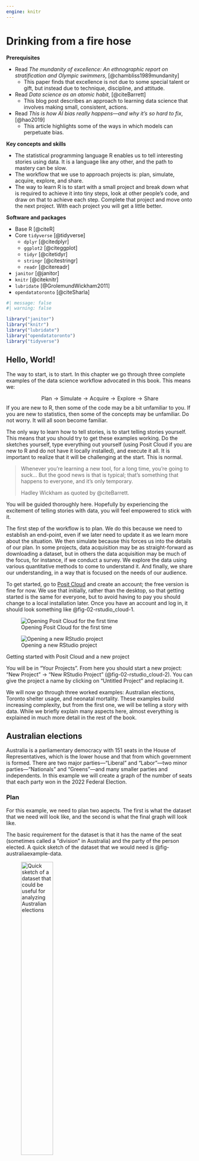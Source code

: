 ```yaml
---
engine: knitr
---
```


# Drinking from a fire hose {#sec-fire-hose}

**Prerequisites**

- Read *The mundanity of excellence: An ethnographic report on stratification and Olympic swimmers*, [@chambliss1989mundanity]
  - This paper finds that excellence is not due to some special talent or gift, but instead due to technique, discipline, and attitude.
- Read *Data science as an atomic habit*, [@citeBarrett]
  - This blog post describes an approach to learning data science that involves making small, consistent, actions.
- Read *This is how AI bias really happens---and why it's so hard to fix*, [@hao2019]
  - This article highlights some of the ways in which models can perpetuate bias.

**Key concepts and skills**

- The statistical programming language R enables us to tell interesting stories using data. It is a language like any other, and the path to mastery can be slow.
- The workflow that we use to approach projects is: plan, simulate, acquire, explore, and share.
- The way to learn R is to start with a small project and break down what is required to achieve it into tiny steps, look at other people's code, and draw on that to achieve each step. Complete that project and move onto the next project. With each project you will get a little better.

**Software and packages**

- Base R [@citeR]
- Core `tidyverse` [@tidyverse]
  - `dplyr` [@citedplyr]
  - `ggplot2` [@citeggplot]
  - `tidyr` [@citetidyr]
  - `stringr` [@citestringr]
  - `readr` [@citereadr]
- `janitor` [@janitor]
- `knitr` [@citeknitr]
- `lubridate` [@GrolemundWickham2011]
- `opendatatoronto` [@citeSharla]

```r
#| message: false
#| warning: false

library("janitor")
library("knitr")
library("lubridate")
library("opendatatoronto")
library("tidyverse")
```

## Hello, World!

The way to start, is to start. In this chapter we go through three complete examples of the data science workflow advocated in this book.\index{workflow} This means we:

$$
\mbox{Plan} \rightarrow \mbox{Simulate} \rightarrow \mbox{Acquire} \rightarrow \mbox{Explore} \rightarrow \mbox{Share}
$$
If you are new to R, then some of the code may be a bit unfamiliar to you. If you are new to statistics, then some of the concepts may be unfamiliar. Do not worry. It will all soon become familiar.

The only way to learn how to tell stories, is to start telling stories yourself. This means that you should try to get these examples working. Do the sketches yourself, type everything out yourself (using Posit Cloud if you are new to R and do not have it locally installed), and execute it all. It is important to realize that it will be challenging at the start. This is normal.

> Whenever you're learning a new tool, for a long time, you're going to suck$\dots$ But the good news is that is typical; that's something that happens to everyone, and it's only temporary.
>
> Hadley Wickham as quoted by @citeBarrett.

You will be guided thoroughly here. Hopefully by experiencing the excitement of telling stories with data, you will feel empowered to stick with it.

The first step of the workflow is to plan. We do this because we need to establish an end-point, even if we later need to update it as we learn more about the situation. We then simulate because this forces us into the details of our plan. In some projects, data acquisition may be as straight-forward as downloading a dataset, but in others the data acquisition may be much of the focus, for instance, if we conduct a survey. We explore the data using various quantitative methods to come to understand it. And finally, we share our understanding, in a way that is focused on the needs of our audience.  

To get started, go to [Posit Cloud](https://posit.cloud)\index{Posit Cloud} and create an account; the free version is fine for now. We use that initially, rather than the desktop, so that getting started is the same for everyone, but to avoid having to pay you should change to a local installation later. Once you have an account and log in, it should look something like @fig-02-rstudio_cloud-1.

::: {#fig-openrstudio layout-ncol="2" layout-valign="bottom"}
![Opening Posit Cloud for the first time](figures/02-posit_cloud-1.png){#fig-02-rstudio_cloud-1}

![Opening a new RStudio project](figures/02-posit_cloud-2.png){#fig-02-rstudio_cloud-2}

Getting started with Posit Cloud and a new project
:::

You will be in "Your Projects". From here you should start a new project: "New Project" $\rightarrow$ "New RStudio Project" (@fig-02-rstudio_cloud-2). You can give the project a name by clicking on "Untitled Project" and replacing it.

We will now go through three worked examples: Australian elections, Toronto shelter usage, and neonatal mortality. These examples build increasing complexity, but from the first one, we will be telling a story with data. While we briefly explain many aspects here, almost everything is explained in much more detail in the rest of the book.

## Australian elections

Australia\index{Australia} is a parliamentary democracy with 151 seats in the House of Representatives, which is the lower house and that from which government is formed.\index{elections!Australia 2022 Federal Election} There are two major parties---"Liberal" and "Labor"---two minor parties---"Nationals" and "Greens"---and many smaller parties and independents. In this example we will create a graph of the number of seats that each party won in the 2022 Federal Election.\index{elections}

### Plan

For this example, we need to plan two aspects. The first is what the dataset that we need will look like, and the second is what the final graph will look like.

The basic requirement for the dataset is that it has the name of the seat (sometimes called a "division" in Australia) and the party of the person elected. A quick sketch of the dataset that we would need is @fig-australiaexample-data.

::: {#fig-australiaexample layout-ncol="2" layout-valign="bottom"}
![Quick sketch of a dataset that could be useful for analyzing Australian elections](figures/02-divisiontable.png){#fig-australiaexample-data width="45%"}

![Quick sketch of a possible graph of the number of seats won by each party](figures/02-divisiongraph.png){#fig-australiaexample-graph width="45%"}

Sketches of a potential dataset and graph related to an Australian election
:::

We also need to plan the graph that we are interested in. Given we want to display the number of seats that each party won, a quick sketch of what we might aim for is @fig-australiaexample-graph.

### Simulate

We now simulate some data, to bring some specificity to our sketches.

To get started, within Posit Cloud\index{Posit Cloud}, make a new Quarto\index{Quarto} document: "File" $\rightarrow$ "New File" $\rightarrow$ "Quarto document$\dots$". Give it a title, such as "Exploring the 2022 Australian Election", add your name as author, and unclick "Use visual markdown editor" (@fig-quarto-australian-elections-clcik). Leave the other options as their default, and then click "Create".

::: {#fig-quarto-australian-elections layout-nrow=3}

![Creating a new Quarto document](figures/02-posit_cloud-3.png){#fig-quarto-australian-elections-clcik}

![Installing rmarkdown if necessary](figures/02-posit_cloud-4.png){#fig-quarto-australian-elections-wtfquarto}

![After initial setup and with a preamble](figures/02-posit_cloud-5.png){#fig-quarto-australian-elections-3}

![Highlighting the green arrow to run the chunk](figures/02-posit_cloud-6.png){#fig-quarto-australian-elections-4}

![Highlighting the cross to remove the messages](figures/02-posit_cloud-7.png){#fig-quarto-australian-elections-5}

![Highlighting the render button](figures/02-posit_cloud-8.png){#fig-quarto-australian-elections-6}

Getting started with a Quarto document
:::


You may get a notification along the lines of "Package rmarkdown required$\dots$." (@fig-quarto-australian-elections-wtfquarto). If that happens, click "Install". For this example, we will put everything into this one Quarto document. You should save it as "australian_elections.qmd": "File" $\rightarrow$ "Save As$\dots$".

Remove almost all the default content, and then beneath the heading material create a new R code chunk: "Code" $\rightarrow$ "Insert Chunk". Then add preamble documentation that explains:

-   the purpose of the document;
-   the author and contact details;
-   when the file was written or last updated; and
-   prerequisites that the file relies on.

```r
#| eval: false
#| echo: true

#### Preamble ####
# Purpose: Read in data from the 2022 Australian Election and make
# a graph of the number of seats each party won.
# Author: Rohan Alexander
# Email: rohan.alexander@utoronto.ca
# Date: 1 January 2023
# Prerequisites: Know where to get Australian elections data.
```

In R, lines that start with "\#" are comments. This means that they are not run as code by R, but are instead designed to be read by humans. Each line of this preamble should start with a "\#". Also make it clear that this is the preamble section by surrounding that with "\####". The result should look like @fig-quarto-australian-elections-3.

After this we need to setup the workspace. This involves installing\index{packages!install} and loading any packages that will be needed. A package only needs to be installed once for each computer, but needs to be loaded each time it is to be used. In this case we are going to use the `tidyverse` and `janitor`. They will need to be installed because this is the first time they are being used, and then each will need to be loaded.

:::{.callout-note}
## Shoulders of giants

Hadley Wickham\index{Wickham, Hadley} is Chief Scientist at RStudio. After earning a PhD in Statistics from Iowa State University in 2008 he was appointed as an assistant professor at Rice University, and became Chief Scientist at RStudio, now Posit, in 2013.\index{statistics} He developed the `tidyverse` collection of packages, and has published many books including *R for Data Science* [@r4ds] and *Advanced R* [@advancedr]. He was awarded the COPSS Presidents' Award in 2019.\index{COPSS Presidents' Award}
:::

An example of installing the packages follows.\index{packages!install} Run this code by clicking the small green arrow associated with the R code chunk (@fig-quarto-australian-elections-4).

```r
#| eval: false
#| echo: true

#### Workspace setup ####
install.packages("tidyverse")
install.packages("janitor")
```

Now that the packages are installed, they need to be loaded. As that package installation step only needs to be done once per computer, that code can be commented out so that it is not accidentally run, or even just removed. Additionally, we can remove the message that printed when we installed the packages (@fig-quarto-australian-elections-5).

```r
#| echo: true
#| eval: true
#| warning: false
#| message: false

#### Workspace setup ####
# install.packages("tidyverse")
# install.packages("janitor")

library(tidyverse)
library(janitor)
```

We can render the entire document by clicking "Render" (@fig-quarto-australian-elections-6). When you do this, you may be asked to install some packages. If that happens, then you should agree to this. This will result in a HTML document.\index{Quarto!render HTML}

For an introduction to the packages that were just installed, each package contains a help file that provides information about them and their functions. It can be accessed by prepending a question mark to the package name and then running that code in the console. For instance `?tidyverse`.

To simulate our data,\index{simulation} we need to create a dataset with two variables: "Division" and "Party", and some values for each. In the case of "Division" reasonable values would be a name of one of the 151 Australian divisions. In the case of "Party" reasonable values would be one of the following five: "Liberal", "Labor", "National", "Green", or "Other". Again, this code can be run by clicking the small green arrow associated with the R code chunk.

```r
#| echo: true
#| eval: true
#| warning: false
#| message: false

simulated_data <-
  tibble(
    # Use 1 through to 151 to represent each division
    "Division" = 1:151,
    # Randomly pick an option, with replacement, 151 times
    "Party" = sample(
      x = c("Liberal", "Labor", "National", "Green", "Other"),
      size = 151,
      replace = TRUE
    )
  )

simulated_data
```

At a certain point, your code will not run and you will want to ask others for help.\index{help!asking for} Do not take a screenshot of a small snippet of the code and expect that someone will be able to help based on that. They, almost surely, cannot. Instead, you need to provide them with your whole script in a way that they can run. We will explain what GitHub\index{GitHub} is more completely in @sec-reproducible-workflows, but for now, if you need help, then you should naively create a GitHub Gist which will enable you to share your code in a way that is more helpful than taking a screenshot. The first step is to create a free account on [GitHub](https://github.com) (@fig-githubone). Thinking about an appropriate username is important because this will become part of your professional profile. It would make sense to have a username that is professional, independent of any course, and ideally related to your real name. Then look for a "+" in the top right, and select "New gist" (@fig-githubgistone).

::: {#fig-githubgist layout-ncol="2" layout-nrow="2" layout-valign="bottom"}
![GitHub sign-up screen](figures/github_1.png){#fig-githubone}

![New GitHub Gist](figures/githubgistone.png){#fig-githubgistone}

![Create a public GitHub Gist to share code](figures/githubgisttwo.png){#fig-githubgisttwo}

Creating a Gist to share code when asking for help
:::

From here you should add all the code to that Gist, not just the final bit that is giving an error. And give it a meaningful filename that includes ".R" at the end, for instance, "australian_elections.R". In @fig-githubgisttwo it will turn out that we have incorrect capitalization, `library(Tidyverse)` instead of `library(tidyverse)`.

Click "Create public gist". We can then share the URL to this Gist with whoever we are asking to help, explain what the problem is, and what we are trying to achieve. It will be easier for them to help, because all the code is available.

### Acquire

Now we want to get the actual data. The data we need is from the Australian Electoral Commission (AEC)\index{Australia!Australian Electoral Commission}, which is the non-partisan agency that organizes Australian federal elections. We can pass a page of their website to `read_csv()` from `readr`. We do not need to explicitly load `readr` because it is part of the `tidyverse`. The `<-` or "assignment operator" allocates the output of `read_csv()` to an object called "raw_elections_data".

::: {.content-visible when-format="pdf"}
```r
#| eval: false
#| echo: true

#### Read in the data ####
raw_elections_data <-
  read_csv(
    file =
      paste0("https://results.aec.gov.au/27966/website/Downloads/",
             "HouseMembersElectedDownload-27966.csv"),
    show_col_types = FALSE,
    skip = 1
  )

# We save the original data in case we lose access
write_csv(
  x = raw_elections_data,
  file = "australian_voting.csv"
)
```
:::

::: {.content-visible unless-format="pdf"}
```r
#| eval: false
#| echo: true

#### Read in the data ####
raw_elections_data <-
  read_csv(
    file = 
      "https://results.aec.gov.au/27966/website/Downloads/HouseMembersElectedDownload-27966.csv",
    show_col_types = FALSE,
    skip = 1
  )

# We have read the data from the AEC website. We may like to save
# it in case something happens or they move it.
write_csv(
  x = raw_elections_data,
  file = "australian_voting.csv"
)
```
:::

```r
#| eval: false
#| echo: false

# INTERNAL

raw_elections_data <-
  read_csv(
    file =
      "https://results.aec.gov.au/27966/website/Downloads/HouseMembersElectedDownload-27966.csv",
    show_col_types = FALSE,
    skip = 1
  )

write_csv(
  x = raw_elections_data,
  file = here::here("inputs/data/australian_voting.csv")
)
```

```r
#| eval: true
#| echo: false
#| warning: false

raw_elections_data <-
  read_csv(
    here::here("inputs/data/australian_voting.csv"),
    show_col_types = FALSE
  )
```

We can take a quick look at the dataset using `head()` which will show the first six rows, and `tail()` which will show the last six rows.

```r
head(raw_elections_data)
tail(raw_elections_data)
```

We need to clean the data so that we can use it. We are trying to make it similar to the dataset that we thought we wanted in the planning stage. While it is fine to move away from the plan, this needs to be a deliberate, reasoned decision. After reading in the dataset that we saved, the first thing that we will do is adjust the names of the variables. We will do this using `clean_names()` from `janitor`.

```r
#| echo: false
#| eval: true

#### Basic cleaning ####
raw_elections_data <-
  read_csv(
    file = here::here("inputs/data/australian_voting.csv"),
    show_col_types = FALSE
  )
```

```r
#| echo: true
#| eval: false

#### Basic cleaning ####
raw_elections_data <-
  read_csv(
    file = "australian_voting.csv",
    show_col_types = FALSE
  )
```

```r
#| echo: true
#| eval: true

# Make the names easier to type
cleaned_elections_data <-
  clean_names(raw_elections_data)

# Have a look at the first six rows
head(cleaned_elections_data)
```

The names are faster to type because RStudio\index{R!RStudio} will auto-complete them. To do this, we begin typing the name of a variable and then use the "tab" key to complete it.

There are many variables in the dataset, and we are primarily interested in two: "division_nm" and "party_nm". We can choose certain variables of interest with `select()` from `dplyr` which we loaded as part of the `tidyverse`. The "pipe operator"\index{pipe operator}, `|>`, pushes the output of one line to be the first input of the function on the next line.

```r
#| echo: true
#| eval: true

cleaned_elections_data <-
  cleaned_elections_data |>
  select(
    division_nm,
    party_nm
  )

head(cleaned_elections_data)
```

Some of the variable names are still not obvious because they are abbreviated. We can look at the names of the columns in this dataset with `names()`. And we can change the names using `rename()` from `dplyr`.

```r
names(cleaned_elections_data)
```

```r
cleaned_elections_data <-
  cleaned_elections_data |>
  rename(
    division = division_nm,
    elected_party = party_nm
  )

head(cleaned_elections_data)
```

We could now look at the unique values in the "elected_party" column using `unique()`.

```r
cleaned_elections_data$elected_party |>
  unique()
```

As there is more detail in this than we wanted, we may want to simplify the party names to match what we simulated, using `case_match()` from `dplyr`.

```r
cleaned_elections_data <-
  cleaned_elections_data |>
  mutate(
    elected_party =
      case_match(
        elected_party,
        "Australian Labor Party" ~ "Labor",
        "Liberal National Party of Queensland" ~ "Liberal",
        "Liberal" ~ "Liberal",
        "The Nationals" ~ "Nationals",
        "The Greens" ~ "Greens",
        "Independent" ~ "Other",
        "Katter's Australian Party (KAP)" ~ "Other",
        "Centre Alliance" ~ "Other"
      )
  )

head(cleaned_elections_data)
```

Our data now matches our plan (@fig-australiaexample-data). For every electoral division we have the party of the person that won it.

Having now nicely cleaned the dataset, we should save it, so that we can start with that cleaned dataset in the next stage. We should make sure to save it under a new file name so we are not replacing the raw data, and so that it is easy to identify the cleaned dataset later.

```r
#| echo: true
#| eval: false

write_csv(
  x = cleaned_elections_data,
  file = "cleaned_elections_data.csv"
)
```

```r
#| echo: false
#| eval: true

write_csv(
  cleaned_elections_data,
  here::here("outputs/data/cleaned_elections_data.csv")
)
```

### Explore

We may like to explore the dataset that we created. One way to better understand a dataset is to make a graph. In particular, here we would like to build the graph that we planned in @fig-australiaexample-graph.

First, we read in the dataset that we just created.

```r
#| echo: false
#| eval: true

# Internal
cleaned_elections_data <-
  read_csv(
    file = "outputs/data/cleaned_elections_data.csv",
    show_col_types = FALSE
  )
```

```r
#| echo: true
#| eval: false

#### Read in the data ####
cleaned_elections_data <-
  read_csv(
    file = "cleaned_elections_data.csv",
    show_col_types = FALSE
  )
```

We can get a quick count of how many seats each party won using `count()` from `dplyr`.

```r
#| echo: true
#| eval: true
#| warning: false

cleaned_elections_data |>
  count(elected_party)
```

To build the graph that we are interested in, we use `ggplot2` which is part of the `tidyverse`. The key aspect of this package is that we build graphs by adding layers using "+", which we call the "add operator". In particular we will create a bar chart using `geom_bar()` from `ggplot2` (@fig-canadanice-1).

```r
#| echo: true
#| eval: true
#| warning: false
#| label: fig-canadanice
#| fig-cap: "Number of seats won, by political party, at the 2022 Australian Federal Election"
#| fig-subcap: ["Default options", "Improved theme and labels"]
#| layout-ncol: 2

cleaned_elections_data |>
  ggplot(aes(x = elected_party)) + # aes abbreviates "aesthetics" 
  geom_bar()

cleaned_elections_data |>
  ggplot(aes(x = elected_party)) +
  geom_bar() +
  theme_minimal() + # Make the theme neater
  labs(x = "Party", y = "Number of seats") # Make labels more meaningful
```

@fig-canadanice-1 accomplishes what we set out to do. But we can make it look a bit nicer by modifying the default options and improving the labels (@fig-canadanice-2).

### Share

To this point we have downloaded some data, cleaned it, and made a graph. We would typically need to communicate what we have done at some length. In this case, we can write a few paragraphs about what we did, why we did it, and what we found to conclude our workflow. An example follows.

> Australia is a parliamentary democracy with 151 seats in the House of Representatives, which is the house from which government is formed. There are two major parties---"Liberal" and "Labor"---two minor parties---"Nationals" and "Greens"---and many smaller parties. The 2022 Federal Election occurred on 21 May, and around 15 million votes were cast. We were interested in the number of seats that were won by each party.
>
> We downloaded the results, on a seat-specific basis, from the Australian Electoral Commission website. We cleaned and tidied the dataset using the statistical programming language R [@citeR] including the `tidyverse` [@tidyverse] and `janitor` [@janitor]. We then created a graph of the number of seats that each political party won (@fig-canadanice).
>
> We found that the Labor Party won 77 seats, followed by the Liberal Party with 48 seats. The minor parties won the following number of seats: the Nationals won 10 seats and the Greens won 4 seats. Finally, there were 10 Independents elected as well as candidates from smaller parties.
>
> The distribution of seats is skewed toward the two major parties which could reflect relatively stable preferences on the part of Australian voters, or possibly inertia due to the benefits of already being a major party such a national network or funding. A better understanding of the reasons for this distribution are of interest in future work. While the dataset consists of everyone who voted, it worth noting that in Australia some are systematically excluded from voting, and it is much more difficult for some to vote than others.

One aspect to be especially concerned with is making sure that this communication is focused on the needs of the audience and telling a story. Data journalism provides some excellent examples of how analysis needs to be tailored to the audience, for instance, @biasbehindbars and @bronnerftw.


## Toronto's unhoused population

Toronto\index{Canada!Toronto unhoused population} has a large unhoused population [@torontohomeless]. Freezing winters mean it is important there are enough places in shelters. In this example we will make a table of shelter usage in 2021 to compare average use in each month. Our expectation is that there is greater usage in the colder months, for instance, December, compared with warmer months, for instance, July.

### Plan

The dataset that we are interested in would need to have the date, the shelter, and the number of beds that were occupied that night. A quick sketch of a dataset that would work is @fig-torontohomeless-data. We are interested in creating a table that has the monthly average number of beds occupied each night. The table would probably look something like @fig-torontohomeless-table.

::: {#fig-torontohomeless layout-ncol="2"}
![Quick sketch of a dataset](figures/02-shelter_sketch.png){#fig-torontohomeless-data width="50%"}

![Quick sketch of a table of the average number of beds occupied each month](figures/02-homeless_sketch.png){#fig-torontohomeless-table width="50%"}

Sketches of a dataset and table related shelter usage in Toronto
:::

### Simulate

The next step is to simulate some data that could resemble our dataset.\index{simulation} Simulation provides us with an opportunity to think deeply about our data generating process.

In Posit Cloud\index{Posit Cloud} make a new Quarto\index{Quarto} document, save it, and make a new R code chunk and add preamble documentation. Then install and/or load the packages that are needed. We will again use the `tidyverse` and `janitor`. As those were installed earlier, they do not need to be installed again. We will also use `lubridate`. That is part of the `tidyverse` and so does not need to be installed independently, but it does need to be loaded. We will also use `opendatatoronto`, and `knitr` and these will need to be installed and loaded.

```r
#| eval: false
#| echo: true

#### Preamble ####
# Purpose: Get data on 2021 shelter usage and make table
# Author: Rohan Alexander
# Email: rohan.alexander@utoronto.ca
# Date: 1 July 2022
# Prerequisites: -

#### Workspace setup ####
install.packages("opendatatoronto")
install.packages("knitr")

library(knitr)
library(janitor)
library(lubridate)
library(opendatatoronto)
library(tidyverse)
```

```r
#| echo: false
#| eval: true
#| warning: false
#| message: false

library(knitr)
library(janitor)
library(lubridate)
library(opendatatoronto)
library(tidyverse)
```

To add a bit more detail to the earlier example, packages contain code that other people have written. There are a few common ones that you will see regularly in this book, especially the `tidyverse`. To use a package, we must first install it and then we need to load it. A package only needs to be installed once per computer but must be loaded every time. This means the packages that we installed earlier do not need to be reinstalled here.

::: callout-note
## Shoulders of giants

Dr Robert Gentleman\index{Gentleman, Robert} is a co-creator of R. After earning a PhD in Statistics from the University of Washington in 1988, he moved to the University of Auckland.\index{statistics} He then went onto various roles including at 23andMe and is now the Executive Director of the Center for Computational Biomedicine at Harvard Medical School.
:::

::: callout-note
## Shoulders of giants

Dr Ross Ihaka\index{Ihaka, Ross} is a co-creator of R. He earned a PhD in Statistics from the University of California, Berkeley, in 1985. He wrote a dissertation titled "Ruaumoko", which is the Māori god of earthquakes.\index{statistics}\index{Berkeley} He then moved to the University of Auckland where he remained for his entire career. He was awarded the Pickering Medal in 2008 by the Royal Society of New Zealand Te Apārangi.
:::

Given that people donate their time to make R and the packages that we use, it is important to cite them. To get the information that is needed, we use `citation()`.\index{citation!R} When run without any arguments, that provides the citation information for R itself, and when run with an argument that is the name of a package, it provides the citation information for that package.\index{packages!cite}\index{citation!R packages}

```r
citation() # Get the citation information for R
citation("ggplot2") # Get citation information for a package
```

Turning to the simulation, we need three variables: "date", "shelter", and "occupancy". This example will build on the earlier one by adding a seed using `set.seed()`.\index{random seed} A seed enables us to always generate the same random data whenever we run the same code. Any integer can be used as the seed. In this case the seed will be 853. If you use that as your seed, then you should get the same random numbers as in this example. If you use a different seed, then you should expect different random numbers. Finally, we use `rep()` to repeat something a certain number of times. For instance, we repeat "Shelter 1" 365 times which accounts for about a year.\index{distribution!Poisson}

```r
#| echo: true
#| eval: true
#| warning: false
#| message: false

#### Simulate ####
set.seed(853)

simulated_occupancy_data <-
  tibble(
    date = rep(x = as.Date("2021-01-01") + c(0:364), times = 3),
    # Based on Eddelbuettel: https://stackoverflow.com/a/21502386
    shelter = c(
      rep(x = "Shelter 1", times = 365),
      rep(x = "Shelter 2", times = 365),
      rep(x = "Shelter 3", times = 365)
    ),
    number_occupied =
      rpois(
        n = 365 * 3,
        lambda = 30
      ) # Draw 1,095 times from the Poisson distribution
  )

head(simulated_occupancy_data)
```

In this simulation we first create a list of all the dates in 2021. We repeat that list three times. We assume data for three shelters for every day of the year. To simulate the number of beds that are occupied each night, we draw from a Poisson distribution\index{distribution!Poisson}, assuming a mean number of 30 beds occupied per shelter, although this is just an arbitrary choice. By way of background, a Poisson distribution is often used when we have count data, and we return to it in @sec-its-just-a-generalized-linear-model.

### Acquire

We use data made available about Toronto shelter usage by the City of Toronto. Shelter usage is measured by a count made each night at 4 a.m. of the number of occupied beds. To access the data, we use `opendatatoronto` and then save our own copy.

::: {.content-visible when-format="pdf"}
```r
#| eval: false
#| echo: true

#### Acquire ####
toronto_shelters <-
  # Each package is associated with a unique id found in the "For 
  # Developers" tab of the relevant page from Open Data Toronto
  list_package_resources("21c83b32-d5a8-4106-a54f-010dbe49f6f2") |>
  # Within that package, we are interested in the 2021 dataset
  filter(name == 
    "daily-shelter-overnight-service-occupancy-capacity-2021") |>
  # Having reduced the dataset to one row we can get the resource
  get_resource()

write_csv(
  x = toronto_shelters,
  file = "toronto_shelters.csv"
)

head(toronto_shelters)
```
:::

::: {.content-visible unless-format="pdf"}
```r
#| eval: false
#| echo: true

#### Acquire ####
toronto_shelters <-
  # Each package is associated with a unique id  found in the "For 
  # Developers" tab of the relevant page from Open Data Toronto
  # https://open.toronto.ca/dataset/daily-shelter-overnight-service-occupancy-capacity/
  list_package_resources("21c83b32-d5a8-4106-a54f-010dbe49f6f2") |>
  # Within that package, we are interested in the 2021 dataset
  filter(name == 
    "daily-shelter-overnight-service-occupancy-capacity-2021") |>
  # Having reduced the dataset to one row we can get the resource
  get_resource()

write_csv(
  x = toronto_shelters,
  file = "toronto_shelters.csv"
)

head(toronto_shelters)
```
:::

```r
#| eval: false
#| echo: false
#| warning: false

write_csv(
  x = toronto_shelters,
  file = here::here("inputs/data/toronto_shelters.csv")
)
```

```r
#| eval: true
#| echo: false
#| warning: false

toronto_shelters <-
  read_csv(
    here::here("inputs/data/toronto_shelters.csv"),
    show_col_types = FALSE
  )
```

::: {.content-visible unless-format="pdf"}
```r
#| eval: true
#| echo: true
#| warning: false

head(toronto_shelters)
```
:::

Not much needs to be done to this to make it similar to the dataset that we were interested in (@fig-torontohomeless-data). We need to change the names to make them easier to type using `clean_names()`, and reduce the columns to only those that are relevant using `select()`.

```r
toronto_shelters_clean <-
  clean_names(toronto_shelters) |>
  select(occupancy_date, id, occupied_beds)

head(toronto_shelters_clean)
```

All that remains is to save the cleaned dataset.

```r
#| eval: false
#| echo: true
#| warning: false

write_csv(
  x = toronto_shelters_clean,
  file = "cleaned_toronto_shelters.csv"
)
```

```r
#| eval: true
#| echo: false
#| warning: false

write_csv(
  x = toronto_shelters_clean,
  file = here::here("outputs/data/cleaned_toronto_shelters.csv")
)
```

### Explore

First, we load the dataset that we just created.

```r
#| echo: false
#| eval: true

toronto_shelters_clean <-
  read_csv(
    "outputs/data/cleaned_toronto_shelters.csv",
    show_col_types = FALSE
  )
```

```r
#| echo: true
#| eval: false

#### Explore ####
toronto_shelters_clean <-
  read_csv(
    "cleaned_toronto_shelters.csv",
    show_col_types = FALSE
  )
```

The dataset contains daily records for each shelter. We are interested in understanding average usage for each month. To do this, we need to add a month column using `month()` from `lubridate`. By default, `month()` provides the number of the month, and so we include two arguments---"label" and "abbr"---to get the full name of the month. We remove rows that do not have any data for the number of beds using `drop_na()` from `tidyr`, which is part of the `tidyverse`. We will do this here unthinkingly because our focus is on getting started, but this is an important decision and we talk more about missing data in @sec-farm-data and @sec-exploratory-data-analysis. We then create a summary statistic on the basis of monthly groups, using `summarise()` from `dplyr`. We use `kable()` from `knitr` to create @tbl-homelessoccupancyd.

```r
#| label: tbl-homelessoccupancyd
#| tbl-cap: "Shelter usage in Toronto in 2021"

toronto_shelters_clean |>
  mutate(occupancy_month = month(
    occupancy_date,
    label = TRUE,
    abbr = FALSE
  )) |>
  arrange(month(occupancy_date)) |> 
  drop_na(occupied_beds) |> 
  summarise(number_occupied = mean(occupied_beds),
            .by = occupancy_month) |>
  kable()
```

As with before, this looks fine, and achieves what we set out to do. But we can make some tweaks to the defaults to make it look even better (@tbl-homelessoccupancy). In particular we make the column names easier to read, and only show an appropriate number of decimal places.

```r
#| label: tbl-homelessoccupancy
#| tbl-cap: "Shelter usage in Toronto in 2021"

toronto_shelters_clean |>
  mutate(occupancy_month = month(
    occupancy_date,
    label = TRUE,
    abbr = FALSE
  )) |>
  arrange(month(occupancy_date)) |> 
  drop_na(occupied_beds) |>
  summarise(number_occupied = mean(occupied_beds),
            .by = occupancy_month) |>
  kable(
    col.names = c("Month", "Average daily number of occupied beds"),
    digits = 1
  )
```

### Share

We need to write a few brief paragraphs about what we did, why we did it, and what we found to sum up our work. An example follows.

> Toronto has a large unhoused population. Freezing winters mean it is critical there are enough places in shelters. We are interested to understand how usage of shelters changes in colder months, compared with warmer months.
>
> We use data provided by the City of Toronto about Toronto shelter bed occupancy. Specifically, at 4 a.m. each night a count is made of the occupied beds. We are interested in averaging this over the month. We cleaned, tidied, and analyzed the dataset using the statistical programming language R [@citeR] as well as the `tidyverse` [@Wickham2017], `janitor` [@janitor], `opendatatoronto` [@citeSharla], `lubridate` [@GrolemundWickham2011], and `knitr` [@citeknitr]. We then made a table of the average number of occupied beds each night for each month (@tbl-homelessoccupancy).
>
> We found that the daily average number of occupied beds was higher in December 2021 than July 2021, with 34 occupied beds in December, compared with 30 in July (@tbl-homelessoccupancy). More generally, there was a steady increase in the daily average number of occupied beds between July and December, with a slight overall increase each month.
>
> The dataset is on the basis of shelters, and so our results may be skewed by changes that are specific to especially large or small shelters. It may be that specific shelters are particularly attractive in colder months. Additionally, we were concerned with counts of the number of occupied beds, but if the supply of beds changes over the season, then an additional statistic of interest would be the proportion occupied.

Although this example is only a few paragraphs, it could be reduced to form an abstract, or increased to form a full report, for instance, by expanding each paragraph into a section. The first paragraph is a general overview, the second focuses on the data, the third on the results, and the fourth is a discussion. Following the example of @hao2019, that fourth paragraph is a good place to consider areas in which bias may have crept in.

## Neonatal mortality

Neonatal mortality\index{neonatal mortality} refers to a death that occurs within the first month of life. The neonatal mortality rate (NMR) is the number of neonatal deaths per 1,000 live births [@unigme]. The Third Sustainable Development Goal (SDG) calls for a reduction in NMR to 12. In this example we will create a graph of the estimated NMR for the past 50 years for: Argentina\index{Argentina!neonatal mortality}, Australia\index{Australia!neonatal mortality}, Canada\index{Canada!neonatal mortality}, and Kenya\index{Kenya!neonatal mortality}.

### Plan

For this example, we need to think about what our dataset should look like, and what the graph should look like.

The dataset needs to have variables that specify the country and the year. It also needs to have a variable with the NMR estimate for that year for that country. Roughly, it should look like @fig-nmrexample-data.

::: {#fig-nmrexample layout-ncol="2"}
![Quick sketch of a potentially useful NMR dataset](figures/02-nmr_dataset_sketch.png){#fig-nmrexample-data}

![Quick sketch of a graph of NMR by country over time](figures/02-NMRgraph.png){#fig-nmrexample-graph}

Sketches of a dataset and graph about the neonatal mortality rate (NMR)
:::

We are interested to make a graph with year on the x-axis and estimated NMR on the y-axis. Each country should have its own series. A quick sketch of what we are looking for is @fig-nmrexample-graph.

### Simulate

We would like to simulate some data that aligns with our plan. In this case we will need three columns: country, year, and NMR.\index{simulation}

Within Posit Cloud\index{Posit Cloud}, make a new Quarto document\index{Quarto} and save it. Add preamble documentation and set up the workspace. We will use the `tidyverse`, `janitor`, and `lubridate`.

```r
#| eval: false
#| echo: true

#### Preamble ####
# Purpose: Obtain and prepare data about neonatal mortality for
# four countries for the past fifty years and create a graph.
# Author: Rohan Alexander
# Email: rohan.alexander@utoronto.ca
# Date: 1 July 2022
# Prerequisites: -

#### Workspace setup ####
library(janitor)
library(lubridate)
library(tidyverse)
```

```r
#| echo: false
#| eval: true
#| warning: false
#| message: false

library(janitor)
library(lubridate)
library(tidyverse)
```

The code contained in packages can change from time to time as the authors update it and release new versions. We can see which version of a package we are using with `packageVersion()`. For instance, we are using version 2.0.0 of the `tidyverse` and version 2.2.0 of `janitor`.

```r
packageVersion("tidyverse")
packageVersion("janitor")
```

To update the version of all of the packages that we have installed, we use `update.packages()`.\index{packages!update} We can use `tidyverse_update()` to just install the `tidyverse` packages. This does not need to be run, say, every day, but from time to time it is worth updating packages. While many packages take care to ensure backward compatibility, at a certain point this does not become possible. Updating packages could result in old code needing to be rewritten. This is not a big deal when you are getting started and in any case there are tools aimed at loading particular versions that we cover in @sec-reproducible-workflows.

Returning to the simulation, we repeat the name of each country 50 times with `rep()`, and enable the passing of 50 years. Finally, we draw from the uniform distribution with `runif()` to simulate an estimated NMR value for that year for that country.\index{distribution!uniform}

```r
#| echo: true
#| eval: true
#| warning: false
#| message: false

#### Simulate data ####
set.seed(853)

simulated_nmr_data <-
  tibble(
    country =
      c(rep("Argentina", 50), rep("Australia", 50), 
        rep("Canada", 50), rep("Kenya", 50)),
    year =
      rep(c(1971:2020), 4),
    nmr =
      runif(n = 200, min = 0, max = 100)
  )

head(simulated_nmr_data)
```

While this simulation works, it would be time consuming and error prone if we decided that instead of 50 years, we were interested in simulating, say, 60 years. One way to improve this code is to replace all instances of 50 with a variable.\index{simulation}\index{distribution!uniform}

```r
#| echo: true
#| eval: true
#| warning: false
#| message: false

#### Simulate data ####
set.seed(853)

number_of_years <- 50

simulated_nmr_data <-
  tibble(
    country =
      c(rep("Argentina", number_of_years), rep("Australia", number_of_years),
        rep("Canada", number_of_years), rep("Kenya", number_of_years)),
    year =
      rep(c(1:number_of_years + 1970), 4),
    nmr =
      runif(n = number_of_years * 4, min = 0, max = 100)
  )

head(simulated_nmr_data)
```

The result will be the same, but now if we want to change from 50 to 60 years, we only have to make the change in one place.

We can have confidence in this simulated dataset because it is relatively straight forward, and we wrote the code for it.\index{confidence!establishing} But when we turn to the real dataset, it is more difficult to be sure that it is what it claims to be. Even if we trust the data, we need to be able to share that confidence with others. One way forward is to establish some tests of whether our data are as they should be. For instance, we expect:\index{testing}

1.  That "country" is exclusively one of these four: "Argentina", "Australia", "Canada", or "Kenya".
2.  Conversely, "country" contains all those four countries.
3.  That "year" is no smaller than 1971 and no larger than 2020, and is an integer, not a letter or a number with decimal places.
4.  That "nmr" is a value somewhere between 0 and 1,000, and is a number.

We can write a series of tests based on these features, that we expect the dataset to pass.

```r
#| echo: true
#| eval: false

simulated_nmr_data$country |>
  unique() == c("Argentina", "Australia", "Canada", "Kenya")

simulated_nmr_data$country |>
  unique() |>
  length() == 4

simulated_nmr_data$year |> min() == 1971
simulated_nmr_data$year |> max() == 2020
simulated_nmr_data$nmr |> min() >= 0
simulated_nmr_data$nmr |> max() <= 1000
simulated_nmr_data$nmr |> class() == "numeric"
```

Having passed these tests, we can have confidence in the simulated dataset.\index{confidence!establishing} More importantly, we can apply these tests to the real dataset. This enables us to have greater confidence in that dataset and to share that confidence with others.

### Acquire

The UN Inter-agency Group for Child Mortality Estimation (IGME)\index{UN Inter-agency Group for Child Mortality Estimation} [provides](https://childmortality.org/) NMR estimates that we can download and save.

```r
#| eval: false
#| echo: true
#| warning: false

#### Acquire data ####
raw_igme_data <-
  read_csv(
    file =
      "https://childmortality.org/wp-content/uploads/2021/09/UNIGME-2021.csv",
    show_col_types = FALSE
  )

write_csv(x = raw_igme_data, file = "igme.csv")
```


```r
#| eval: false
#| echo: false
#| warning: false

# INTERNAL

raw_igme_data <-
  read_csv(
    file =
      "https://childmortality.org/wp-content/uploads/2021/09/UNIGME-2021.csv",
    show_col_types = FALSE
  )

arrow::write_parquet(
  x = raw_igme_data,
  sink = "inputs/data/igme.parquet"
)
```



```r
#| eval: true
#| echo: false
#| warning: false

raw_igme_data <- 
  arrow::read_parquet(
    file = "inputs/data/igme.parquet"
)
```

With established data, such as this, it can be useful to read supporting material about the data. In this case, a codebook\index{data!codebook} is available [here](https://childmortality.org/wp-content/uploads/2021/03/CME-Info_codebook_for_downloads.xlsx). After this we can take a quick look at the dataset to get a better sense of it. We might be interested in what the dataset looks like with `head()` and `tail()`, and what the names of the columns are with `names()`.

::: {.content-visible unless-format="pdf"}
```r
#| eval: true
#| echo: true
#| warning: false

head(raw_igme_data)
```
:::

```r
names(raw_igme_data)
```

We would like to clean up the names and only keep the rows and columns that we are interested in. Based on our plan, we are interested in rows where "Sex" is "Total", "Series Name" is "UN IGME estimate", "Geographic area" is one of "Argentina", "Australia", "Canada", and "Kenya", and the "Indicator" is "Neonatal mortality rate". After this we are interested in just a few columns: "geographic_area", "time_period", and "obs_value".

```r
#| echo: true
#| eval: true

cleaned_igme_data <-
  clean_names(raw_igme_data) |>
  filter(
    sex == "Total",
    series_name == "UN IGME estimate",
    geographic_area %in% c("Argentina", "Australia", "Canada", "Kenya"),
    indicator == "Neonatal mortality rate"
    ) |>
  select(geographic_area, time_period, obs_value)

head(cleaned_igme_data)
```

We need to fix two other aspects: the class of "time_period" is character when we need it to be a year, and the name of "obs_value" should be "nmr" to be more informative.

```r
cleaned_igme_data <-
  cleaned_igme_data |>
  mutate(
    time_period = str_remove(time_period, "-06"),
    time_period = as.integer(time_period)
  ) |>
  filter(time_period >= 1971) |>
  rename(nmr = obs_value, year = time_period, country = geographic_area)

head(cleaned_igme_data)
```

Finally, we can check that our dataset passes the tests that we developed based on the simulated dataset.

```r
cleaned_igme_data$country |>
  unique() == c("Argentina", "Australia", "Canada", "Kenya")

cleaned_igme_data$country |>
  unique() |>
  length() == 4

cleaned_igme_data$year |> min() == 1971
cleaned_igme_data$year |> max() == 2020
cleaned_igme_data$nmr |> min() >= 0
cleaned_igme_data$nmr |> max() <= 1000
cleaned_igme_data$nmr |> class() == "numeric"
```

All that remains is to save the nicely cleaned dataset.

```r
#| eval: false
#| echo: true
#| warning: false

write_csv(x = cleaned_igme_data, file = "cleaned_igme_data.csv")
```

```r
#| eval: true
#| echo: false
#| warning: false

write_csv(
  x = cleaned_igme_data,
  file = here::here("outputs/data/cleaned_igme_data.csv")
)
```

### Explore

We would like to make a graph of estimated NMR using the cleaned dataset. First, we read in the dataset.

```r
#| echo: false
#| eval: true

cleaned_igme_data <-
  read_csv(
    "outputs/data/cleaned_igme_data.csv",
    show_col_types = FALSE
  )
```

```r
#| echo: true
#| eval: false

#### Explore ####
cleaned_igme_data <-
  read_csv(
    file = "cleaned_igme_data.csv",
    show_col_types = FALSE
  )
```

We can now make a graph of how NMR has changed over time and the differences between countries (@fig-nmrgraph).

```r
#| label: fig-nmrgraph
#| echo: true
#| eval: true
#| warning: false
#| fig-cap: "Neonatal Mortality Rate (NMR), for Argentina, Australia, Canada, and Kenya (1971-2020)"

cleaned_igme_data |>
  ggplot(aes(x = year, y = nmr, color = country)) +
  geom_point() +
  theme_minimal() +
  labs(x = "Year", y = "Neonatal Mortality Rate (NMR)", color = "Country") +
  scale_color_brewer(palette = "Set1") +
  theme(legend.position = "bottom")
```

### Share

To this point we downloaded some data, cleaned it, wrote some tests, and made a graph. We would typically need to communicate what we have done at some length. In this case, we will write a few paragraphs about what we did, why we did it, and what we found.

> Neonatal mortality refers to a death that occurs within the first month of life. In particular, the neonatal mortality rate (NMR) is the number of neonatal deaths per 1,000 live births. We obtain estimates for NMR for four countries---Argentina, Australia, Canada, and Kenya---over the past 50 years.
>
> The UN Inter-agency Group for Child Mortality Estimation (IGME) provides estimates of the NMR at the website: https://childmortality.org/. We downloaded their estimates then cleaned and tidied the dataset using the statistical programming language R [@citeR].
>
> We found considerable change in the estimated NMR over time and between the four countries of interest (@fig-nmrgraph). We found that the 1970s tended to be associated with reductions in the estimated NMR. Australia and Canada were estimated to have a low NMR at that point and remained there through 2020, with further slight reductions. The estimates for Argentina and Kenya continued to have substantial reductions through 2020.
>
> Our results suggest considerable improvements in estimated NMR over time. NMR estimates are based on a statistical model and underlying data. The double burden\index{data!double burden} of data is that often high-quality data are less easily available for groups, in this case countries, with worse outcomes. Our conclusions are subject to the model that underpins the estimates and the quality of the underlying data, and we did not independently verify either of these.

## Concluding remarks

We have covered a lot of ground in this chapter, and it is normal to have not followed it all. The best way to proceed is to go through each of the three case studies in your own time. Type all the code out yourself, rather than copy-pasting, and run it bit by bit, even if you do not entirely understand what it is doing. Then try to add your own comments to it.

It is also the case that it is not necessary to fully understand everything in this chapter at this point. Some students find it best to continue going through the next few chapters of this book, and return to this one later.

## Exercises

### Scales {.unnumbered}

1.  *(Plan)* Consider the following scenario: *Every day for a year a person records whether they donated \$1, \$2, or \$3.* Please sketch what that dataset could look like, and then sketch a graph that you could build to show all observations.
2.  *(Simulate I)* Please further consider the scenario described. Which of the following could be used to simulate the situation (select all that apply)?
    a.  `runif(n = 365, min = 1, max = 3) |> floor()`
    b.  `runif(n = 365, min = 1, max = 4) |> floor()`
    c.  `sample(x = 1:3, size = 365, replace = TRUE)`
    d.  `sample(x = 1:3, size = 365, replace = FALSE)`
3.  *(Simulate II)* Please write three tests based on this simulation.
4.  *(Acquire)* Please identify one possible source of actual data about the amount of money that is donated to charity in a country that you are interested in.
5.  *(Explore)* Assume that the `tidyverse` is loaded and the dataset "donations" has the column "amount". Which of the following would result in a bar chart (pick one)?
    a.  `donations |> geom_bar(aes(x = amount)) + ggplot()`
    b.  `amount |> geom_bar(aes(x = donations)) + ggplot()`
    c.  `donations |> ggplot(aes(x = amount)) + geom_bar()`
    d.  `amount |> ggplot(aes(x = donations)) + geom_bar()`
6.  *(Communicate)* Please write two paragraphs as if you had gathered data from the source you identified, and had built a graph. The exact details contained in the paragraphs do not have to be factual (i.e. you do not actually have to get the data nor create the graphs).

### Questions {.unnumbered}

1.  Following @citeBarrett, please list four atomic habits, related to learning data science, that you could implement.
2.  What is not one of the four challenges for mitigating bias mentioned in @hao2019 (pick one)?
    a.  Unknown unknowns.
    b.  Imperfect processes.
    c.  The definitions of fairness.
    d.  Lack of social context.
    e.  Disinterest given profit considerations.
3.  How does @chambliss1989mundanity define "excellence" (pick one)?
    a.  Prolonged performance at world-class level.
    b.  All Olympic medal winners.
    c.  Consistent superiority of performance.
    d.  All national-level athletes.
4.  Think about the following quote from @chambliss1989mundanity [p.81] and list three small skills or activities that could help you achieve excellence in data science.

> Excellence is mundane. Superlative performance is really a confluence of dozens of small skills or activities, each one learned or stumbled upon, which have been carefully drilled into habit and then are fitted together in a synthesized whole. There is nothing extraordinary or super-human in any one of those actions; only the fact that they are done consistently and correctly, and all together, produce excellence.

5. What is the first sentence in the help file for the `tidyverse`?
6. Use a help file to determine which of the following are arguments for `read_csv()` (select all that apply)?
    a. "all_cols"
    b.  "file"
    c.  "show_col_types"
    d.  "number"
7.  We used `rpois()` and `runif()` to draw from the Poisson and Uniform distributions, respectively. Which of the following can be used to draw from the Normal and Binomial distributions (select all that apply)?
    a.  `rnormal()` and `rbinom()`
    b.  `rnorm()` and `rbinomial()`
    c.  `rnormal()` and `rbinomial()`
    d.  `rnorm()` and `rbinom()`
8. What is the result of `sample(x = letters, size = 2)` when the seed is set to "853"? What about when the seed is set to "1234" (pick one)?
    a.  '"i" "q"' and '"p" "v"'
    b.  '"e" "l"' and '"e" "r"'
    c.  '"i" "q"' and '"e" "r"'
    d.  '"e" "l"' and '"p" "v"'
9. Which function provides the recommended citation to cite R (pick one)?
    a. `cite("R")`.
    b. `cite()`.
    c. `citation("R")`.
    d.  `citation()`.
10. How do we get the citation information for `opendatatoronto` (pick one)?
    a.  `cite()`
    b.  `citation()`
    c.  `cite("opendatatoronto")`
    d.  `citation("opendatatoronto")`
11. Which function is used to update packages (pick one)?
    a.  `update.packages()`
    b.  `upgrade.packages()`
    c.  `revise.packages()`
    d.  `renovate.packages()`
12. What are some features that we might typically expect of a column that claimed to be a year (select all that apply)?
    a.  The class is "character".
    b.  There are no negative numbers.
    c.  There are letters in the column.
    d.  Each entry has four digits.
13. Please add a small mistake to the following code. Then add it to a GitHub Gist and submit the URL.

```r
#| eval: false
#| echo: true

midwest |>
  ggplot(aes(x = poptotal, y = popdensity, color = state)) +
  geom_point() +
  scale_x_log10() +
  scale_y_log10()
```

14. Why do we simulate a dataset (write at least three dot points)?

### Tutorial {.unnumbered}

The purpose of this tutorial is to provide an opportunity to do a small self-contained project. We will redo the Australian Elections worked example, but for Canada.

Canada is a parliamentary democracy with 338 seats in the House of Commons, which is the lower house and that from which government is formed. There are two major parties---"Liberal" and "Conservative"---three minor parties---"Bloc Québécois", "New Democratic", and "Green"---and many smaller parties and independents. In this example we will create a graph of the number of seats that each party won in the 2021 Federal Election.

Begin by planning what the dataset that we need will look like, and what the final graph will look like. The basic requirement for the dataset is that it has the name of the seat (sometimes called a "riding" in Canada) and the party of the person elected.

Make a quick sketch of the dataset that we would need. Then make a quick sketch of a graph that we might be interested in.

Put together a Quarto document that simulates some data. Add preamble documentation, then load the packages that are needed: `tidyverse`, and `janitor`. Add numbers for the riding, then use `sample()` to randomly choose one of six options, with replacement, 338 times.

Next we need to get the actual data, from Elections Canada, and the file that we need to download is [here](https://www.elections.ca/res/rep/off/ovr2021app/53/data_donnees/table_tableau11.csv).

Clean the names, and then select the two columns that are of interest: "electoral_district_name_nom_de_circonscription", and "elected_candidate_candidat_elu". Finally, rename the columns to remove the French and simplify the names.

The column that we need is about the elected candidates. That has the surname of the elected candidate, followed by a comma, followed by their first name, followed by a space, followed by the name of the party in both English and French, separated by a slash. Break-up this column into its pieces using `separate()` from `tidyr` and then use `select()` to just keep party information.

```r
#| eval: false
#| echo: true

cleaned_elections_data <-
  cleaned_elections_data |>
  separate(
    col = elected_candidate,
    into = c("Other", "party"),
    sep = "/"
  ) |>
  select(-Other)
```

Then recode the party names from French to English to match what we simulated.

At this point we can make a nice graph of the number of ridings won by each party in the 2019 Canadian Federal Election.
